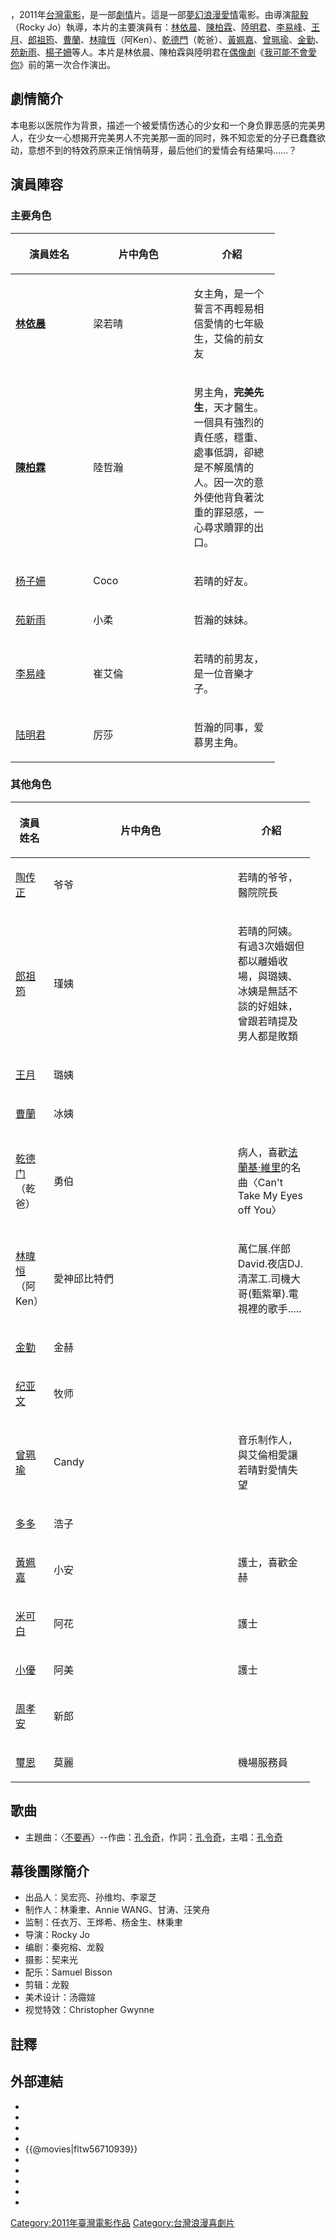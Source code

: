 {{Infobox Film
| movie_name           = 戀愛恐慌症
| original_name        = ''{{lang|en|Lovesick}}''
| image                = 
| alt                  = 
| caption              = 
| genre                = [[浪漫|浪漫]][[愛情|愛情]]喜劇
| format               = 愛情輕喜劇
| creator              =
| producer             = [[林秉聿|林秉聿]]<br/>[[王燁希|王燁希]]<br>仁衣萬
| writer               = [[秦宛榕|秦宛榕]]<br>[[龍毅|龍毅]]
| director             = [[龍毅|龍毅]]（Rocky Jo） 
| starring             = [[林依晨|林依晨]]<br/>[[陳柏霖|陳柏霖]]<br/>[[李易峰|李易峰]]<br>[[陸明君|陸明君]]
| editing              = 龍毅
| theme_music_composer = 
| opentheme            = 〈不要再〉／主唱：[[孔令奇|孔令奇]]
| endtheme             = 
| music                = Samuel Bisson
| country              = {{TW}}
| language             = 華語
| imdb_id              = tt2075241
| cinematography       = [[契來光|契來光]]
| released             = {{flagicon|PRC}}　{{film date|2011|10|14}}<br/>{{flagicon|Taiwan}}　{{film date|2011|12|16}}
| runtime              = 約95分鐘
| distributor          = {{ROC}}[[博偉電影股份有限公司|博偉電影股份有限公司]]
| studio               = {{CHNML}}[[北京嘉信影視傳媒公司|北京嘉信影視傳媒公司]]<br/>{{ROC}}[[犢影製作電影有限公司|犢影製作電影有限公司]] 
| budget         = 
| gross          = 截至2012年1月5日止大[[台北|台北]]票房已破新台幣450萬元<ref>[http://blog.yam.com/jostar2/article/36686707 蕃薯藤電影《戀愛恐慌症》票房新聞相關網站]</ref>
下檔時約為976萬。<ref>[http://www.appledaily.com.tw/appledaily/article/entertainment/20120207/34005479 2012/02/07 蘋果日報]</ref>
| website = {{facebook|LOVESICKMOVIE|《戀愛恐慌症》}}
}}
{{engname|《戀愛恐慌症》|''Lovesick''}}，2011年[[台灣電影|台灣電影]]，是一部[[劇情|劇情]]片。這是一部[[夢幻|夢幻]][[浪漫|浪漫]][[愛情|愛情]]電影。由導演[[龍毅|龍毅]]（Rocky Jo）執導，本片的主要演員有：[[林依晨|林依晨]]、[[陳柏霖|陳柏霖]]、[[陸明君|陸明君]]、[[李易峰|李易峰]]、[[王月_(台灣藝人)|王月]]、[[郎祖筠|郎祖筠]]、[[曹蘭|曹蘭]]、[[林暐恆|林暐恆]]（阿Ken）、[[乾德門|乾德門]]（乾爸）、[[黃姵嘉|黃姵嘉]]、[[曾珮瑜|曾珮瑜]]、[[金勤|金勤]]、[[苑新雨|苑新雨]]、[[楊子姍|楊子姍]]等人。本片是林依晨、陳柏霖與陸明君在[[偶像劇|偶像劇]]《[[我可能不會愛你|我可能不會愛你]]》前的第一次合作演出。

== 劇情簡介 ==
本电影以医院作为背景，描述一个被爱情伤透心的少女和一个身负罪恶感的完美男人，在少女一心想揭开完美男人不完美那一面的同时，殊不知恋爱的分子已蠢蠢欲动，意想不到的特效药原来正悄悄萌芽，最后他们的爱情会有结果吗……？

== 演員陣容 ==
=== 主要角色 ===
{|class="wikitable" width="70%"
|-
!width="4%"|'''演員姓名'''||width="5%"|'''片中角色'''||width="30%"|'''介紹'''
|-
|'''[[林依晨|林依晨]]'''||梁若晴||女主角，是一个誓言不再輕易相信愛情的七年級生，艾倫的前女友
|-
|'''[[陳柏霖|陳柏霖]]'''||陸哲瀚||男主角，'''完美先生'''，天才醫生。一個具有強烈的責任感，穩重、處事低調，卻總是不解風情的人。因一次的意外使他背負著沈重的罪惡感，一心尋求贖罪的出口。 
|- 
|[[杨子姍|杨子姍]]||Coco||若晴的好友。
|- 
|[[苑新雨|苑新雨]]||小柔||哲瀚的妹妹。
|-
|[[李易峰|李易峰]]||崔艾倫||若晴的前男友，是一位音樂才子。
|-
|[[陆明君|陆明君]]||厉莎||哲瀚的同事，爱慕男主角。
|}

===其他角色===
{|class="wikitable" width="70%"
|-
!width="11%"|'''演員姓名'''||width="9%"|'''片中角色'''||width="35%"|'''介紹'''
|-
|[[陶传正|陶传正]]||爷爷||若晴的爷爷，醫院院長
|- 
|[[郎祖筠|郎祖筠]]||瑾姨||若晴的阿姨。有過3次婚姻但都以離婚收場，與璐姨、冰姨是無話不談的好姐妹，曾跟若晴提及男人都是敗類
|-
|[[王月_(台灣藝人)|王月]]||璐姨||
|-
|[[曹蘭|曹蘭]]||冰姨||
|-  
|[[乾德门|乾德门]]（乾爸）||勇伯||病人，喜歡[[法蘭基·維里|法蘭基·維里]]的名曲〈Can't Take My Eyes off You〉
|-  
|[[林暐恒|林暐恒]]（阿Ken）||愛神邱比特們|| 萬仁展.伴郎David.夜店DJ.清潔工.司機大哥(甄紫單).電視裡的歌手.....
|-  
|[[金勤|金勤]]||金赫||
|-  
|[[纪亚文|纪亚文]]||牧师||
|-  
|[[曾珮瑜|曾珮瑜]]||Candy||音乐制作人，與艾倫相愛讓若晴對愛情失望
|-
|[[何杰_(艺人)|多多]] || 浩子 ||
|-
|[[黃姵嘉|黃姵嘉]]||小安||護士，喜歡金赫
|-
|[[趙淑亭|米可白]]||阿花||護士
|-
|[[游振宜|小優]]||阿美||護士
|-
|[[周孝安|周孝安]]||新郎||
|-
|[[璽恩|璽恩]]||莫麗||機場服務員
|}

==歌曲==
*主題曲：〈[[不要再|不要再]]〉--作曲：[[孔令奇|孔令奇]]，作詞：[[孔令奇|孔令奇]]，主唱：[[孔令奇|孔令奇]]

==幕後團隊簡介==
*出品人：吴宏亮、孙维均、李翠芝
*制作人：林秉聿、Annie WANG、甘涛、汪笑舟
*监制：任衣万、王烨希、杨金生、林秉聿
*导演：Rocky Jo
*编剧：秦宛榕、龙毅
*摄影：契来光
*配乐：Samuel Bisson
*剪辑：龙毅
*美术设计：汤霺媗
*视觉特效：Christopher Gwynne

==註釋==
{{Reflist}}

==外部連結==
*{{Facebook|LOVESICKMOVIE|《戀愛恐慌症》}}
*{{Sinaweibo|lianailove|《戀愛恐慌症》}}
*{{Yahoomovie id|4075}}
*{{MSN movie|12624}}
*{{@movies|fltw56710939}}
*{{Mtime|142128}}
*{{douban}}
*{{Amg movie|550281}}
*{{hkmdb title|15268}}
*{{IMDb title|2075241}}

{{DEFAULTSORT:戀愛恐慌症}}
[[Category:2011年臺灣電影作品|Category:2011年臺灣電影作品]]
[[Category:台灣浪漫喜劇片|Category:台灣浪漫喜劇片]]